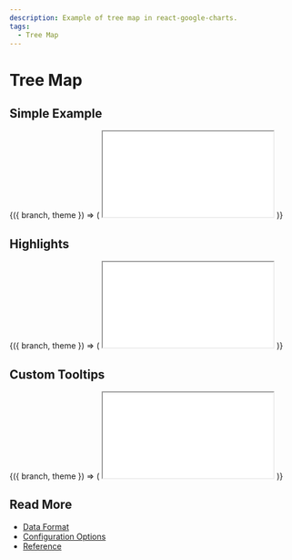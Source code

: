 ```yaml
---
description: Example of tree map in react-google-charts.
tags:
  - Tree Map
---
```



# Tree Map

## Simple Example

<ContextProvider>
  {({ branch, theme }) => (
    <iframe
      src={`https://codesandbox.io/embed/github/RakanNimer/react-google-charts/tree/${branch}/sandboxes/tree-map/default?fontsize=14&hidenavigation=1&module=%2FApp.tsx&theme=${theme}`}
      style={{
        width: "100%",
        height: "500px",
        border: 0,
        borderRadius: "4px",
        overflow: "hidden",
      }}
      title="RakanNimer/react-google-charts: Tree Map Simple Example"
      allow="accelerometer; ambient-light-sensor; camera; encrypted-media; geolocation; gyroscope; hid; microphone; midi; payment; usb; vr; xr-spatial-tracking"
      sandbox="allow-forms allow-modals allow-popups allow-presentation allow-same-origin allow-scripts"
      loading="lazy"
    ></iframe>
  )}
</ContextProvider>

## Highlights

<ContextProvider>
  {({ branch, theme }) => (
    <iframe
      src={`https://codesandbox.io/embed/github/RakanNimer/react-google-charts/tree/${branch}/sandboxes/tree-map/highlights?fontsize=14&hidenavigation=1&module=%2FApp.tsx&theme=${theme}`}
      style={{
        width: "100%",
        height: "500px",
        border: 0,
        borderRadius: "4px",
        overflow: "hidden",
      }}
      title="RakanNimer/react-google-charts: Tree Map Highlights"
      allow="accelerometer; ambient-light-sensor; camera; encrypted-media; geolocation; gyroscope; hid; microphone; midi; payment; usb; vr; xr-spatial-tracking"
      sandbox="allow-forms allow-modals allow-popups allow-presentation allow-same-origin allow-scripts"
      loading="lazy"
    ></iframe>
  )}
</ContextProvider>

## Custom Tooltips

<ContextProvider>
  {({ branch, theme }) => (
    <iframe
      src={`https://codesandbox.io/embed/github/RakanNimer/react-google-charts/tree/${branch}/sandboxes/tree-map/tooltips?fontsize=14&hidenavigation=1&module=%2FApp.tsx&theme=${theme}`}
      style={{
        width: "100%",
        height: "500px",
        border: 0,
        borderRadius: "4px",
        overflow: "hidden",
      }}
      title="RakanNimer/react-google-charts: Tree Map Custom Tooltips"
      allow="accelerometer; ambient-light-sensor; camera; encrypted-media; geolocation; gyroscope; hid; microphone; midi; payment; usb; vr; xr-spatial-tracking"
      sandbox="allow-forms allow-modals allow-popups allow-presentation allow-same-origin allow-scripts"
      loading="lazy"
    ></iframe>
  )}
</ContextProvider>

## Read More

- [Data Format](https://developers.google.com/chart/interactive/docs/gallery/treemap#data-format)
- [Configuration Options](https://developers.google.com/chart/interactive/docs/gallery/treemap#configuration-options)
- [Reference](https://developers.google.com/chart/interactive/docs/gallery/treemap)
